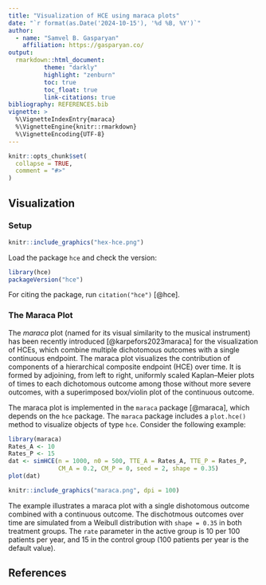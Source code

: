 ---
title: "Visualization of HCE using maraca plots"
date: "`r format(as.Date('2024-10-15'), '%d %B, %Y')`"
author:
  - name: "Samvel B. Gasparyan"
    affiliation: https://gasparyan.co/
output:
  rmarkdown::html_document:
          theme: "darkly"
          highlight: "zenburn"
          toc: true
          toc_float: true
          link-citations: true 
bibliography: REFERENCES.bib
vignette: >
  %\VignetteIndexEntry{maraca}
  %\VignetteEngine{knitr::rmarkdown}
  %\VignetteEncoding{UTF-8}
---

```{r, include = FALSE}
knitr::opts_chunk$set(
  collapse = TRUE,
  comment = "#>"
)
```

## Visualization


### Setup

```{r echo=FALSE, out.width = '33%'}
knitr::include_graphics("hex-hce.png")
```

Load the package `hce` and check the version:

```{r setup}
library(hce)
packageVersion("hce")
```

For citing the package, run `citation("hce")` [@hce].

### The Maraca Plot

The *maraca* plot (named for its visual similarity to the musical instrument) has been recently introduced [@karpefors2023maraca] for the visualization of HCEs, which combine multiple dichotomous outcomes with a single continuous endpoint. The maraca plot visualizes the contribution of components of a hierarchical composite endpoint (HCE) over time. It is formed by adjoining, from left to right, uniformly scaled Kaplan–Meier plots of times to each dichotomous outcome among those without more severe outcomes, with a superimposed box/violin plot of the continuous outcome.

The maraca plot is implemented in the `maraca` package [@maraca], which depends on the `hce` package. The `maraca` package includes a `plot.hce()` method to visualize objects of type `hce`. Consider the following example:

```{r eval=FALSE}
library(maraca)
Rates_A <- 10
Rates_P <- 15
dat <- simHCE(n = 1000, n0 = 500, TTE_A = Rates_A, TTE_P = Rates_P, 
              CM_A = 0.2, CM_P = 0, seed = 2, shape = 0.35)
plot(dat)
```

```{r echo=FALSE}
knitr::include_graphics("maraca.png", dpi = 100)
```

The example illustrates a maraca plot with a single dishotomous outcome combined with a continuous outcome. The dischotmous outcomes over time are simulated from a Weibull distribution with `shape = 0.35` in both treatment groups. The `rate` parameter in the active group is 10 per 100 patients per year, and 15 in the control group (100 patients per year is the default value). 

## References